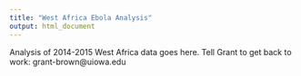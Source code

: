 ```yaml
---
title: "West Africa Ebola Analysis"
output: html_document
---
```


Analysis of 2014-2015 West Africa data goes here. Tell Grant to get back to work: grant-brown@uiowa.edu
